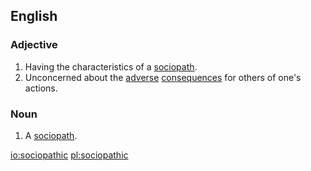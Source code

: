==English==
===Adjective===
{{en-adj}}
# Having the characteristics of a [[sociopath]].
# Unconcerned about the [[adverse]] [[consequences]] for others of one's actions.

===Noun===
{{en-noun}}

# {{context|rare}} A [[sociopath]].

[[io:sociopathic]]
[[pl:sociopathic]]